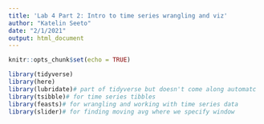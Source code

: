 ```yaml
---
title: 'Lab 4 Part 2: Intro to time series wrangling and viz'
author: "Katelin Seeto"
date: "2/1/2021"
output: html_document
---
```


```r
knitr::opts_chunk$set(echo = TRUE)

library(tidyverse)
library(here)
library(lubridate)# part of tidyverse but doesn't come along automatc
library(tsibble)# for time series tibbles
library(feasts)# for wrangling and working with time series data
library(slider)# for finding moving avg where we specify window
 
```

